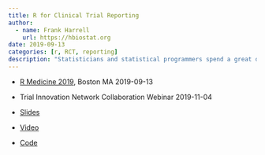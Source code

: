 ```yaml
---
title: R for Clinical Trial Reporting
author:
  - name: Frank Harrell
    url: https://hbiostat.org
date: 2019-09-13
categories: [r, RCT, reporting]
description: "Statisticians and statistical programmers spend a great deal of time analyzing data and producing reports for clinical trials, both for final trial reports and for interim reports for data monitoring committees. Point and Click interfaces and copy-and-paste are now believed to be bad models for reproducible research. Instead, there are advantages to developing a high-level language for producing common elements of reports related to accrual, exclusions, descriptive statistics, adverse events, time to event, and longitudinal data.<br><br>It is well appreciated in the statistical and graphics design communities that graphics are much better than tables for conveying numeric information. There are thus advantages for having statistical reports for clinical trials that are almost completely graphical. Instead of devoting space to tables, `HTML5` and `Javascript` in R html reports makes it easy to show tabular information in pop-up text when hovering the mouse over a graphical element.<br><br>In this talk I will describe R packages `greport` (using a $\\LaTeX$ pdf model) and `hreport` (using an html model). `knitr` and `Rmarkdown` are used to compose the reproducible reports. `greport` and `hreport` compose all figure and table captions. They contain high-level abstractions of common clinical trial reporting tasks to minimize programming by the use. Before showing examples of these report-making packages, I’ll show some of the new graphical building blocks in the `Hmisc` and `rms` packages. These new functions make use of the `plotly` package to create interactive graphics using `Javascript` and `D3`."
---
```


* [R Medicine 2019](https://r-medicine.com), Boston MA 2019-09-13
* Trial Innovation Network Collaboration Webinar 2019-11-04

* [Slides](https://hbiostat.org/talks/rmedicine19.html)
* [Video](https://trialinnovationnetwork.org/wp-content/uploads/2019/11/A-New-Model-for-Statistical-Reports-for-RCT-Data-Monitoring-Committees.mp4)
* [Code](https://hbiostat.org/talks/rmedicine19.Rmd)
